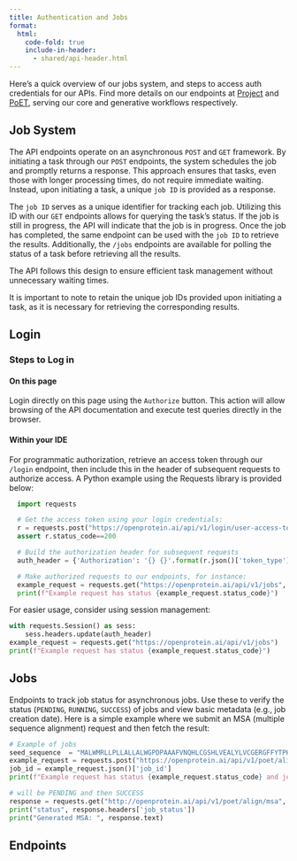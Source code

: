 ```yaml
---
title: Authentication and Jobs 
format:
  html:
    code-fold: true
    include-in-header: 
      - shared/api-header.html
---
```


Here’s a quick overview of our jobs system, and steps to access auth credentials for our APIs. Find more details on our endpoints at [Project](./api-project.qmd) and [PoET](./api-poet.qmd), serving our core and generative workflows respectively.


## Job System

The API endpoints operate on an asynchronous `POST` and `GET` framework. By initiating a task through our `POST` endpoints, the system schedules the job and promptly returns a response. This approach ensures that tasks, even those with longer processing times, do not require immediate waiting. Instead, upon initiating a task, a unique `job ID` is provided as a response.

The `job ID` serves as a unique identifier for tracking each job. Utilizing this ID with our `GET` endpoints allows for querying the task's status. If the job is still in progress, the API will indicate that the job is in progress. Once the job has completed, the same endpoint can be used with the `job ID` to retrieve the results. Additionally, the `/jobs` endpoints are available for polling the status of a task before retrieving all the results.

The API follows this design to ensure efficient task management without unnecessary waiting times.

It is important to note to retain the unique job IDs provided upon initiating a task, as it is necessary for retrieving the corresponding results.


## Login

### Steps to Log in

#### On this page
Login directly on this page using the `Authorize` button. This action will allow browsing of the API documentation and execute test queries directly in the browser.

#### Within your IDE
For programmatic authorization, retrieve an access token through our `/login` endpoint, then include this in the header of subsequent requests to authorize access. A Python example using the Requests library is provided below:


```python
  import requests

  # Get the access token using your login credentials:
  r = requests.post("https://openprotein.ai/api/v1/login/user-access-token", data={"username": your_username, "password": your_password})
  assert r.status_code==200

  # Build the authorization header for subsequent requests
  auth_header = {'Authorization': '{} {}'.format(r.json()['token_type'], r.json()['access_token'])}

  # Make authorized requests to our endpoints, for instance:
  example_request = requests.get("https://openprotein.ai/api/v1/jobs", headers=auth_header)
  print(f"Example request has status {example_request.status_code}")
```
For easier usage, consider using session management:

```python
with requests.Session() as sess:
    sess.headers.update(auth_header)
example_request = requests.get("https://openprotein.ai/api/v1/jobs")
print(f"Example request has status {example_request.status_code}")
```

## Jobs
Endpoints to track job status for asynchronous jobs. Use these to verify the status (`PENDING`, `RUNNING`, `SUCCESS`) of jobs and view basic metadata (e.g., job creation date). Here is a simple example where we submit an MSA (multiple sequence alignment) request and then fetch the result:

```python
# Example of jobs 
seed_sequence  = "MALWMRLLPLLALLALWGPDPAAAFVNQHLCGSHLVEALYLVCGERGFFYTPKTRREAEDLQVGQVELGGGPGAGSLQPLALEGSLQKRGIVEQCCTSICSLYQLENYCN" # Human INS sequence
example_request = requests.post("https://openprotein.ai/api/v1/poet/align/msa", files={"msa_file":seed_sequence.encode()}, headers=auth_header)
job_id = example_request.json()['job_id']
print(f"Example request has status {example_request.status_code} and jobid {job_id}")

# will be PENDING and then SUCCESS
response = requests.get("http://openprotein.ai/api/v1/poet/align/msa", params={"job_id":job_id}, headers=auth_header)
print("status", response.headers['job_status'])
print("Generated MSA: ", response.text)
```

## Endpoints

```{=html}
  <script type="module">
    import getSwaggerJson from './js/getSwaggerJson.js'
    import addSwaggerEndpointsToTOC from './js/addSwaggerEndpointsToTOC.js';

    window.onload = async function() {
      // get swagerSpecs manipulated 
      const swagerSpecs = await getSwaggerJson('auth');
      
      const ui = SwaggerUIBundle({
        spec: swagerSpecs,
        dom_id: "#swagger-ui",
        config: {
          deepLinking: true,
          tagsSorter: "alpha",
          docExpansion: "list",
        },
        requestInterceptor: (request) => {
          const requestPath = request.url.split('/').slice(3).join('/')
          if (!request.url.includes("openapi.json")) {
            // Modify the request URL for other endpoints
            request.url = "https://dev.api.openprotein.ai/" + requestPath
          } 
          return request;
        },
      });
      addSwaggerEndpointsToTOC(4);
    };
  </script>
  <link rel="stylesheet" href="css/swagger-ui.css">
  <div id="swagger-ui"></div>
   
```
